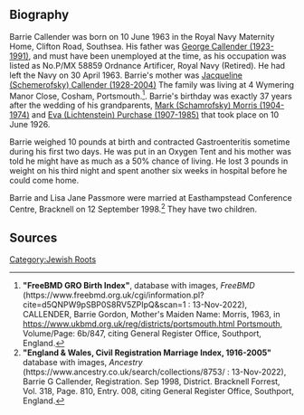 
[[Category:Jewish Roots]]
== Biography ==
Barrie Callender was born on 10 June 1963 in the Royal Navy Maternity Home, Clifton Road, Southsea.  His father was [[Callender-429|George Callender (1923-1991)]], and must have been unemployed at the time, as his occupation was listed as No.P/MX 58859 Ordnance Artificer, Royal Navy (Retired).  He had left the Navy on 30 April 1963. Barrie's mother was [[Schemerofsky-1|Jacqueline (Schemerofsky) Callender (1928-2004)]] The family was living at 4 Wymering Manor Close, Cosham, Portsmouth.<ref>
'''"FreeBMD GRO Birth Index"''', database with images, ''FreeBMD'' (https://www.freebmd.org.uk/cgi/information.pl?cite=d5QNPW9pSBP0S8RV5ZPIpQ&scan=1 : 13-Nov-2022),
CALLENDER, Barrie Gordon, Mother's Maiden Name: Morris, 1963, in [[https://www.ukbmd.org.uk/reg/districts/portsmouth.html Portsmouth]], Volume/Page: 6b/847,
citing General Register Office, Southport, England.
</ref>. Barrie's birthday was exactly 37 years after the wedding of his grandparents, [[Schamrofsky-1|Mark (Schamrofsky) Morris (1904-1974)]] and [[Lichtenstein-152|Eva (Lichtenstein) Purchase (1907-1985)]] that took place on 10 June 1926.

Barrie weighed 10 pounds at birth and contracted Gastroenteritis sometime during his first two days.  He was put in an Oxygen Tent and his mother was told he might have as much as a 50% chance of living.  He lost 3 pounds in weight on his third night and spent another six weeks in hospital before he could come home.

Barrie and Lisa Jane Passmore were married at Easthampstead Conference Centre, Bracknell on 12 September 1998.<ref>
'''"England & Wales, Civil Registration Marriage Index, 1916-2005"''' database with images, ''Ancestry'' (https://www.ancestry.co.uk/search/collections/8753/ : 13-Nov-2022),
Barrie G Callender, Registration. Sep 1998, District. Bracknell Forrest, Vol. 318, Page. 810, Entry. 008,
citing General Register Office, Southport, England.
</ref> They have two children.
== Sources ==
<references />